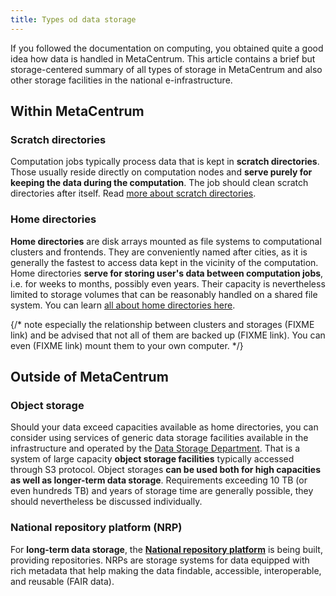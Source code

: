 ```yaml
---
title: Types od data storage
---
```

If you followed the documentation on computing, you obtained quite a good
idea how data is handled in MetaCentrum. This article contains a brief but
storage-centered summary of all types of storage in MetaCentrum and also
other storage facilities in the national e-infrastructure.

## Within MetaCentrum

### Scratch directories 

Computation jobs typically process data that is kept in **scratch directories**. Those usually reside directly on computation nodes and **serve purely for keeping the data during the computation**. The job should clean scratch directories after itself. Read [more about scratch directories](../computing/infrastructure/scratch-storages).

### Home directories

**Home directories** are disk arrays mounted as file systems to computational clusters and frontends. They are conveniently named after cities, as it is generally the fastest to access data kept in the vicinity of the computation. Home directories **serve for storing user's data between computation jobs**, i.e.  for weeks to months, possibly even years. Their capacity is nevertheless limited to storage volumes that can be reasonably handled on a shared file system.  You can learn [all about home directories here](../computing/infrastructure/storages).

{/*
note especially the relationship between clusters and storages (FIXME link) and be advised that not all of them are backed up (FIXME link). You can even (FIXME link) mount them to your own computer.
*/}

## Outside of MetaCentrum

### Object storage

Should your data exceed capacities available as home directories, you can consider using services of generic data storage facilities available in the infrastructure and operated by the [Data Storage Department](https://docs.du.cesnet.cz/en/infrastructure/description). That is a system of large capacity **object storage facilities** typically accessed through S3 protocol. Object storages **can be used both for high capacities as well as longer-term data storage**. Requirements exceeding 10 TB (or even hundreds TB) and years of storage time are generally possible, they should nevertheless be discussed individually.

### National repository platform (NRP)

For **long-term data storage**, the **[National repository platform](https://www.eosc.cz/en/projects/national-repository-platform-for-research-data-os-i-nrp/national-repository-platform)** is being built, providing repositories. NRPs are storage systems for data equipped with rich metadata that help making the data findable, accessible, interoperable, and reusable (FAIR data).
